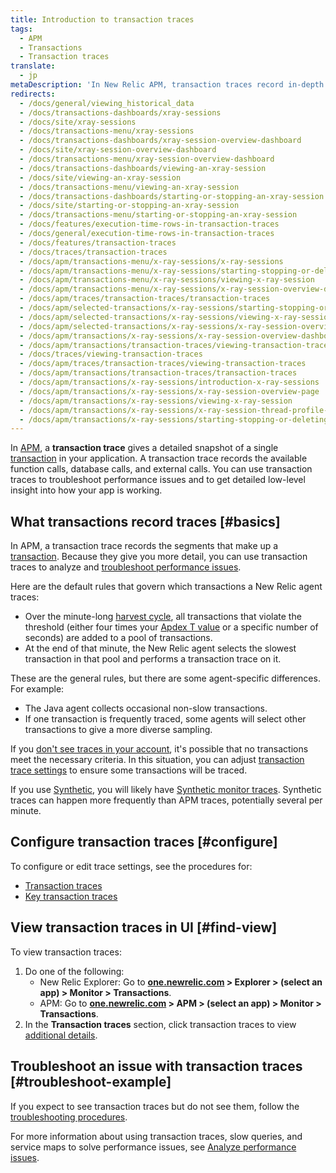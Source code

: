 ```yaml
---
title: Introduction to transaction traces
tags:
  - APM
  - Transactions
  - Transaction traces
translate:
  - jp
metaDescription: 'In New Relic APM, transaction traces record in-depth data from your application''s slowest HTTP requests and database queries.'
redirects:
  - /docs/general/viewing_historical_data
  - /docs/transactions-dashboards/xray-sessions
  - /docs/site/xray-sessions
  - /docs/transactions-menu/xray-sessions
  - /docs/transactions-dashboards/xray-session-overview-dashboard
  - /docs/site/xray-session-overview-dashboard
  - /docs/transactions-menu/xray-session-overview-dashboard
  - /docs/transactions-dashboards/viewing-an-xray-session
  - /docs/site/viewing-an-xray-session
  - /docs/transactions-menu/viewing-an-xray-session
  - /docs/transactions-dashboards/starting-or-stopping-an-xray-session
  - /docs/site/starting-or-stopping-an-xray-session
  - /docs/transactions-menu/starting-or-stopping-an-xray-session
  - /docs/features/execution-time-rows-in-transaction-traces
  - /docs/general/execution-time-rows-in-transaction-traces
  - /docs/features/transaction-traces
  - /docs/traces/transaction-traces
  - /docs/apm/transactions-menu/x-ray-sessions/x-ray-sessions
  - /docs/apm/transactions-menu/x-ray-sessions/starting-stopping-or-deleting-x-ray-session
  - /docs/apm/transactions-menu/x-ray-sessions/viewing-x-ray-session
  - /docs/apm/transactions-menu/x-ray-sessions/x-ray-session-overview-dashboard
  - /docs/apm/traces/transaction-traces/transaction-traces
  - /docs/apm/selected-transactions/x-ray-sessions/starting-stopping-or-deleting-x-ray-session
  - /docs/apm/selected-transactions/x-ray-sessions/viewing-x-ray-session
  - /docs/apm/selected-transactions/x-ray-sessions/x-ray-session-overview-dashboard
  - /docs/apm/transactions/x-ray-sessions/x-ray-session-overview-dashboard
  - /docs/apm/transactions/transaction-traces/viewing-transaction-traces
  - /docs/traces/viewing-transaction-traces
  - /docs/apm/traces/transaction-traces/viewing-transaction-traces
  - /docs/apm/transactions/transaction-traces/transaction-traces
  - /docs/apm/transactions/x-ray-sessions/introduction-x-ray-sessions
  - /docs/apm/transactions/x-ray-sessions/x-ray-session-overview-page
  - /docs/apm/transactions/x-ray-sessions/viewing-x-ray-session
  - /docs/apm/transactions/x-ray-sessions/x-ray-session-thread-profile-page
  - /docs/apm/transactions/x-ray-sessions/starting-stopping-or-deleting-x-ray-session
---
```


In [APM](/docs/apm/new-relic-apm), a **transaction trace** gives a detailed snapshot of a single [transaction](/docs/apm/transactions/intro-transactions/transactions-new-relic-apm) in your application. A transaction trace records the available function calls, database calls, and external calls. You can use transaction traces to troubleshoot performance issues and to get detailed low-level insight into how your app is working.

## What transactions record traces [#basics]

In APM, a transaction trace records the segments that make up a [transaction](/docs/apm/transactions/intro-transactions/transactions-new-relic-apm). Because they give you more detail, you can use transaction traces to analyze and [troubleshoot performance issues](#troubleshoot-example).

Here are the default rules that govern which transactions a New Relic agent traces:

* Over the minute-long [harvest cycle](/docs/using-new-relic/welcome-new-relic/getting-started/glossary#harvest-cycle), all transactions that violate the threshold (either four times your [Apdex T value](/docs/apm/new-relic-apm/apdex/apdex-measuring-user-satisfaction) or a specific number of seconds) are added to a pool of transactions.
* At the end of that minute, the New Relic agent selects the slowest transaction in that pool and performs a transaction trace on it.

These are the general rules, but there are some agent-specific differences. For example:

* The Java agent collects occasional non-slow transactions.
* If one transaction is frequently traced, some agents will select other transactions to give a more diverse sampling.

If you [don't see traces in your account](/docs/apm/transactions/transaction-traces/troubleshooting-not-seeing-transaction-traces), it's possible that no transactions meet the necessary criteria. In this situation, you can adjust [transaction trace settings](/docs/apm/transactions/transaction-traces/configure-transaction-traces) to ensure some transactions will be traced.

If you use [Synthetic](/docs/synthetics/new-relic-synthetics/getting-started/new-relic-synthetics), you will likely have [Synthetic monitor traces](/docs/synthetics/new-relic-synthetics/using-monitors/collect-synthetic-transaction-traces). Synthetic traces can happen more frequently than APM traces, potentially several per minute.

## Configure transaction traces [#configure]

To configure or edit trace settings, see the procedures for:

* [Transaction traces](/docs/apm/transactions/transaction-traces/configure-transaction-traces)
* [Key transaction traces](/docs/apm/transactions/transaction-traces/configure-transaction-traces#key-txns)

## View transaction traces in UI [#find-view]

To view transaction traces:

1. Do one of the following:
   * New Relic Explorer: Go to **[one.newrelic.com](https://one.newrelic.com) > Explorer > (select an app) > Monitor > Transactions**.
   * APM: Go to **[one.newrelic.com](https://one.newrelic.com) > APM > (select an app) > Monitor > Transactions**.
2. In the **Transaction traces** section, click transaction traces to view [additional details](/docs/apm/transactions/transaction-traces/transaction-traces-summary-page).

## Troubleshoot an issue with transaction traces [#troubleshoot-example]

If you expect to see transaction traces but do not see them, follow the [troubleshooting procedures](/docs/apm/transactions/transaction-traces/troubleshooting-not-seeing-transaction-traces).

For more information about using transaction traces, slow queries, and service maps to solve performance issues, see [Analyze performance issues](/docs/apm/applications-menu/features/analyze-database-instance-level-performance-issues).
